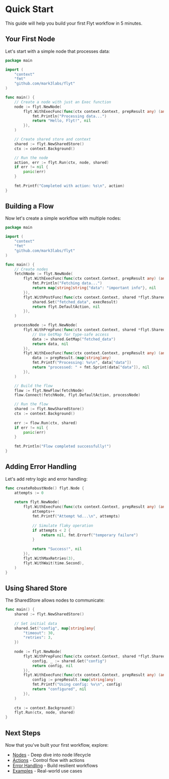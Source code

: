# Quick Start

This guide will help you build your first Flyt workflow in 5 minutes.

## Your First Node

Let's start with a simple node that processes data:

```go
package main

import (
    "context"
    "fmt"
    "github.com/mark3labs/flyt"
)

func main() {
    // Create a node with just an Exec function
    node := flyt.NewNode(
        flyt.WithExecFunc(func(ctx context.Context, prepResult any) (any, error) {
            fmt.Println("Processing data...")
            return "Hello, Flyt!", nil
        }),
    )

    // Create shared store and context
    shared := flyt.NewSharedStore()
    ctx := context.Background()

    // Run the node
    action, err := flyt.Run(ctx, node, shared)
    if err != nil {
        panic(err)
    }
    
    fmt.Printf("Completed with action: %s\n", action)
}
```

## Building a Flow

Now let's create a simple workflow with multiple nodes:

```go
package main

import (
    "context"
    "fmt"
    "github.com/mark3labs/flyt"
)

func main() {
    // Create nodes
    fetchNode := flyt.NewNode(
        flyt.WithExecFunc(func(ctx context.Context, prepResult any) (any, error) {
            fmt.Println("Fetching data...")
            return map[string]string{"data": "important info"}, nil
        }),
        flyt.WithPostFunc(func(ctx context.Context, shared *flyt.SharedStore, prepResult, execResult any) (flyt.Action, error) {
            shared.Set("fetched_data", execResult)
            return flyt.DefaultAction, nil
        }),
    )

    processNode := flyt.NewNode(
        flyt.WithPrepFunc(func(ctx context.Context, shared *flyt.SharedStore) (any, error) {
            // Use GetMap for type-safe access
            data := shared.GetMap("fetched_data")
            return data, nil
        }),
        flyt.WithExecFunc(func(ctx context.Context, prepResult any) (any, error) {
            data := prepResult.(map[string]any)
            fmt.Printf("Processing: %v\n", data["data"])
            return "processed: " + fmt.Sprint(data["data"]), nil
        }),
    )

    // Build the flow
    flow := flyt.NewFlow(fetchNode)
    flow.Connect(fetchNode, flyt.DefaultAction, processNode)

    // Run the flow
    shared := flyt.NewSharedStore()
    ctx := context.Background()
    
    err := flow.Run(ctx, shared)
    if err != nil {
        panic(err)
    }
    
    fmt.Println("Flow completed successfully!")
}
```

## Adding Error Handling

Let's add retry logic and error handling:

```go
func createRobustNode() flyt.Node {
    attempts := 0
    
    return flyt.NewNode(
        flyt.WithExecFunc(func(ctx context.Context, prepResult any) (any, error) {
            attempts++
            fmt.Printf("Attempt %d...\n", attempts)
            
            // Simulate flaky operation
            if attempts < 2 {
                return nil, fmt.Errorf("temporary failure")
            }
            
            return "Success!", nil
        }),
        flyt.WithMaxRetries(3),
        flyt.WithWait(time.Second),
    )
}
```

## Using Shared Store

The SharedStore allows nodes to communicate:

```go
func main() {
    shared := flyt.NewSharedStore()
    
    // Set initial data
    shared.Set("config", map[string]any{
        "timeout": 30,
        "retries": 3,
    })
    
    node := flyt.NewNode(
        flyt.WithPrepFunc(func(ctx context.Context, shared *flyt.SharedStore) (any, error) {
            config, _ := shared.Get("config")
            return config, nil
        }),
        flyt.WithExecFunc(func(ctx context.Context, prepResult any) (any, error) {
            config := prepResult.(map[string]any)
            fmt.Printf("Using config: %v\n", config)
            return "configured", nil
        }),
    )
    
    ctx := context.Background()
    flyt.Run(ctx, node, shared)
}
```

## Next Steps

Now that you've built your first workflow, explore:

- [Nodes](/concepts/nodes) - Deep dive into node lifecycle
- [Actions](/concepts/actions) - Control flow with actions
- [Error Handling](/patterns/error-handling) - Build resilient workflows
- [Examples](https://github.com/mark3labs/flyt/tree/main/cookbook) - Real-world use cases